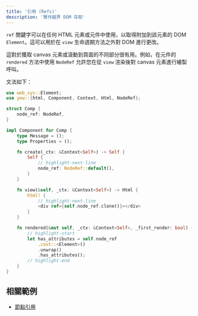 ```yaml
---
title: '引用 (Refs)'
description: '實作越界 DOM 存取'
---
```


`ref` 關鍵字可以在任何 HTML 元素或元件中使用，以取得附加到該元素的 DOM `Element`。這可以用於在 `view` 生命週期方法之外對 DOM 進行更改。

這對於獲取 canvas 元素或滾動到頁面的不同部分很有用。例如，在元件的 `rendered` 方法中使用 `NodeRef` 允許您在從 `view` 渲染後對 canvas 元素進行繪製呼叫。

文法如下：

```rust
use web_sys::Element;
use yew::{html, Component, Context, Html, NodeRef};

struct Comp {
    node_ref: NodeRef,
}

impl Component for Comp {
    type Message = ();
    type Properties = ();

    fn create(_ctx: &Context<Self>) -> Self {
        Self {
            // highlight-next-line
            node_ref: NodeRef::default(),
        }
    }

    fn view(&self, _ctx: &Context<Self>) -> Html {
        html! {
            // highlight-next-line
            <div ref={self.node_ref.clone()}></div>
        }
    }

    fn rendered(&mut self, _ctx: &Context<Self>, _first_render: bool) {
        // highlight-start
        let has_attributes = self.node_ref
            .cast::<Element>()
            .unwrap()
            .has_attributes();
        // highlight-end
    }
}
```

## 相關範例

-   [節點引用](https://github.com/yewstack/yew/tree/master/examples/node_refs)
